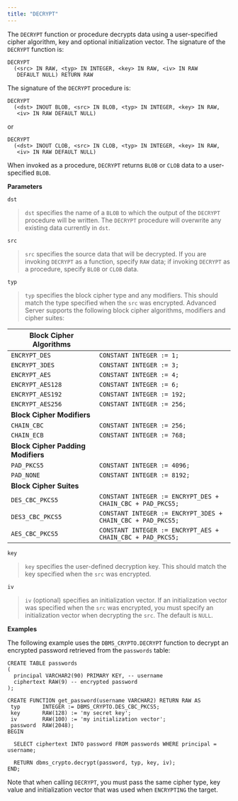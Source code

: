 ```yaml
---
title: "DECRYPT"
---
```




The `DECRYPT` function or procedure decrypts data using a user-specified cipher algorithm, key and optional initialization vector. The signature of the `DECRYPT` function is:

``` text
DECRYPT
  (<src> IN RAW, <typ> IN INTEGER, <key> IN RAW, <iv> IN RAW
   DEFAULT NULL) RETURN RAW
```

The signature of the `DECRYPT` procedure is:

``` text
DECRYPT
  (<dst> INOUT BLOB, <src> IN BLOB, <typ> IN INTEGER, <key> IN RAW,
   <iv> IN RAW DEFAULT NULL)
```

or

``` text
DECRYPT
  (<dst> INOUT CLOB, <src> IN CLOB, <typ> IN INTEGER, <key> IN RAW,
   <iv> IN RAW DEFAULT NULL)
```

When invoked as a procedure, `DECRYPT` returns `BLOB` or `CLOB` data to a user-specified `BLOB`.

**Parameters**

`dst`

> `dst` specifies the name of a `BLOB` to which the output of the `DECRYPT` procedure will be written. The `DECRYPT` procedure will overwrite any existing data currently in `dst`.

`src`

> `src` specifies the source data that will be decrypted. If you are invoking `DECRYPT` as a function, specify `RAW` data; if invoking `DECRYPT` as a procedure, specify `BLOB` or `CLOB` data.

`typ`

> `typ` specifies the block cipher type and any modifiers. This should match the type specified when the `src` was encrypted. Advanced Server supports the following block cipher algorithms, modifiers and cipher suites:

| **Block Cipher Algorithms**        |                                                             |
|------------------------------------|-------------------------------------------------------------|
| `ENCRYPT_DES`                      | `CONSTANT INTEGER := 1;`                                    |
| `ENCRYPT_3DES`                     | `CONSTANT INTEGER := 3;`                                    |
| `ENCRYPT_AES`                      | `CONSTANT INTEGER := 4;`                                    |
| `ENCRYPT_AES128`                   | `CONSTANT INTEGER := 6;`                                    |
| `ENCRYPT_AES192`                   | `CONSTANT INTEGER := 192;`                                  |
| `ENCRYPT_AES256`                   | `CONSTANT INTEGER := 256;`                                  |
| **Block Cipher Modifiers**         |                                                             |
| `CHAIN_CBC`                        | `CONSTANT INTEGER := 256;`                                  |
| `CHAIN_ECB`                        | `CONSTANT INTEGER := 768;`                                  |
| **Block Cipher Padding Modifiers** |                                                             |
| `PAD_PKCS5`                        | `CONSTANT INTEGER := 4096;`                                 |
| `PAD_NONE`                         | `CONSTANT INTEGER := 8192;`                                 |
| **Block Cipher Suites**            |                                                             |
| `DES_CBC_PKCS5`                    | `CONSTANT INTEGER := ENCRYPT_DES + CHAIN_CBC + PAD_PKCS5;`  |
| `DES3_CBC_PKCS5`                   | `CONSTANT INTEGER := ENCRYPT_3DES + CHAIN_CBC + PAD_PKCS5;` |
| `AES_CBC_PKCS5`                    | `CONSTANT INTEGER := ENCRYPT_AES + CHAIN_CBC + PAD_PKCS5;`  |

`key`

> `key` specifies the user-defined decryption key. This should match the key specified when the `src` was encrypted.

`iv`

> `iv` (optional) specifies an initialization vector. If an initialization vector was specified when the `src` was encrypted, you must specify an initialization vector when decrypting the `src`. The default is `NULL`.

**Examples**

The following example uses the `DBMS_CRYPTO.DECRYPT` function to decrypt an encrypted password retrieved from the `passwords` table:

``` text
CREATE TABLE passwords
(
  principal VARCHAR2(90) PRIMARY KEY, -- username
  ciphertext RAW(9) -- encrypted password
);

CREATE FUNCTION get_password(username VARCHAR2) RETURN RAW AS
 typ       INTEGER := DBMS_CRYPTO.DES_CBC_PKCS5;
 key       RAW(128) := 'my secret key';
 iv        RAW(100) := 'my initialization vector';
 password  RAW(2048);
BEGIN

  SELECT ciphertext INTO password FROM passwords WHERE principal = username;

  RETURN dbms_crypto.decrypt(password, typ, key, iv);
END;
```

Note that when calling `DECRYPT`, you must pass the same cipher type, key value and initialization vector that was used when `ENCRYPTING` the target.
